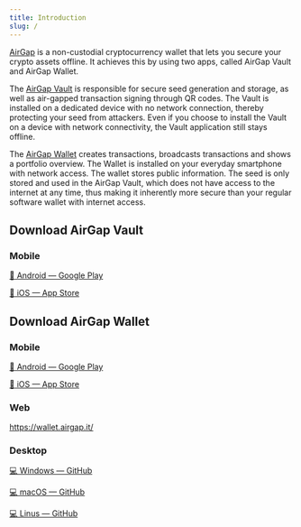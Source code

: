 ```yaml
---
title: Introduction
slug: /
---
```


[AirGap](https://airgap.it) is a non-custodial cryptocurrency wallet that lets you secure your crypto assets offline. It achieves this by using two apps, called AirGap Vault and AirGap Wallet.

The [AirGap Vault](airgap-vault/introduction) is responsible for secure seed generation and storage, as well as air-gapped transaction signing through QR codes. The Vault is installed on a dedicated device with no network connection, thereby protecting your seed from attackers.
Even if you choose to install the Vault on a device with network connectivity, the Vault application still stays offline.

The [AirGap Wallet](airgap-wallet/introduction) creates transactions, broadcasts transactions and shows a portfolio overview. The Wallet is installed on your everyday smartphone with network access. The wallet stores public information. The seed is only stored and used in the AirGap Vault, which does not have access to the internet at any time, thus making it inherently more secure than your regular software wallet with internet access.

## Download AirGap Vault
### Mobile

[📱 Android — Google Play](https://play.google.com/store/apps/details?id=it.airgap.vault)

[📱 iOS — App Store](https://itunes.apple.com/us/app/airgap-vault-secure-secrets/id1417126841?l=de&ls=1&mt=8)


## Download AirGap Wallet
### Mobile

[📱 Android — Google Play](https://play.google.com/store/apps/details?id=it.airgap.wallet)

[📱 iOS — App Store](https://itunes.apple.com/us/app/airgap-vault-secure-secrets/id1417126841?l=de&ls=1&mt=8)

### Web
https://wallet.airgap.it/

### Desktop
[💻 Windows — GitHub](https://github.com/airgap-it/airgap-wallet/releases/download/v3.10.0/airgap-wallet-3.10.0.exe)

[💻 macOS — GitHub](https://github.com/airgap-it/airgap-wallet/releases/download/v3.10.0/airgap-wallet-3.10.0.dmg)

[💻 Linus — GitHub](https://github.com/airgap-it/airgap-wallet/releases/download/v3.10.0/airgap-wallet-3.10.0.AppImage)
